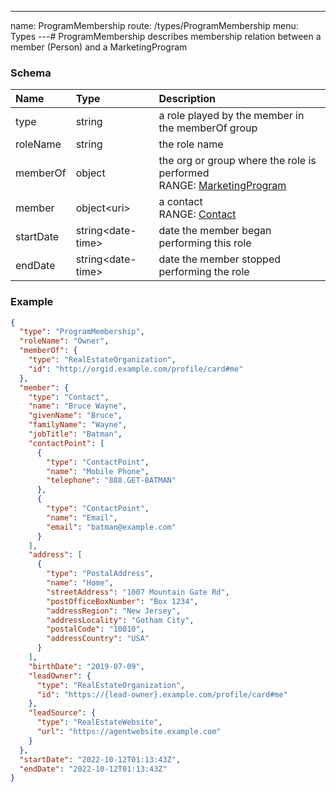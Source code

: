 ---
name: ProgramMembership
route: /types/ProgramMembership
menu: Types
---# ProgramMembership
describes membership relation between a member (Person) and a MarketingProgram


### Schema
| Name | Type | Description |
|:-----| :--- | :---------- |
| type | string | a role played by the member in the memberOf group  |
| roleName | string | the role name  |
| memberOf | object | the org or group where the role is performed <br/>RANGE: [MarketingProgram](/types/MarketingProgram) |
| member | object&lt;uri&gt;  | a contact <br/>RANGE: [Contact](/types/Contact) |
| startDate | string&lt;date-time&gt;  | date the member began performing this role  |
| endDate | string&lt;date-time&gt;  | date the member stopped performing the role  |

### Example
```json
{
  "type": "ProgramMembership",
  "roleName": "Owner",
  "memberOf": {
    "type": "RealEstateOrganization",
    "id": "http://orgid.example.com/profile/card#me"
  },
  "member": {
    "type": "Contact",
    "name": "Bruce Wayne",
    "givenName": "Bruce",
    "familyName": "Wayne",
    "jobTitle": "Batman",
    "contactPoint": [
      {
        "type": "ContactPoint",
        "name": "Mobile Phone",
        "telephone": "888.GET-BATMAN"
      },
      {
        "type": "ContactPoint",
        "name": "Email",
        "email": "batman@example.com"
      }
    ],
    "address": [
      {
        "type": "PostalAddress",
        "name": "Home",
        "streetAddress": "1007 Mountain Gate Rd",
        "postOfficeBoxNumber": "Box 1234",
        "addressRegion": "New Jersey",
        "addressLocality": "Gotham City",
        "postalCode": "10010",
        "addressCountry": "USA"
      }
    ],
    "birthDate": "2019-07-09",
    "leadOwner": {
      "type": "RealEstateOrganization",
      "id": "https://{lead-owner}.example.com/profile/card#me"
    },
    "leadSource": {
      "type": "RealEstateWebsite",
      "url": "https://agentwebsite.example.com"
    }
  },
  "startDate": "2022-10-12T01:13:43Z",
  "endDate": "2022-10-12T01:13:43Z"
}
```
